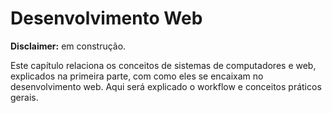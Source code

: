 # Desenvolvimento Web

**Disclaimer:** em construção.

Este capítulo relaciona os conceitos de sistemas de computadores e web, explicados na primeira parte, com como eles se encaixam no desenvolvimento web. Aqui será explicado o workflow e conceitos práticos gerais.
